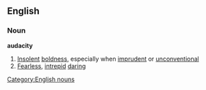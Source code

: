 ==English==
===Noun===
'''audacity'''
#[[Insolent]] [[boldness]], especially when [[imprudent]] or [[unconventional]]
#[[Fearless]], [[intrepid]] [[daring]]
[[Category:English nouns]]